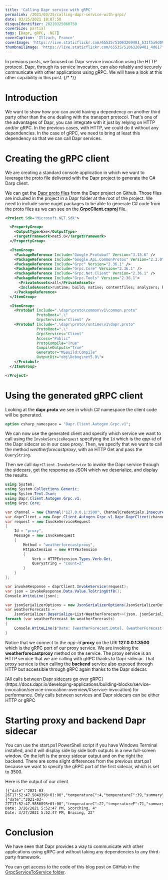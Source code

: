 ```yaml
---
title: 'Calling Dapr service with gRPC'
permalink: /2021/03/25/calling-dapr-service-with-grpc/
date: 03/25/2021 18:07:50
disqusIdentifier: 20210325060750
coverSize: partial
tags: [Dapr, gRPC, .NET]
coverCaption: 'Illzach, France'
coverImage: 'https://live.staticflickr.com/65535/51063269481_b31f5a9d09_h.jpg'
thumbnailImage: 'https://live.staticflickr.com/65535/51063269481_4d617ff8ac_q.jpg'
---
```

In previous posts, we focused on Dapr service invocation using the HTTP protocol. Dapr, through its service invocation, can also reliably and securely communicate with other applications using gRPC. We will have a look at this other capability in this post.
{/* <!-- more --> */}
# Introduction

We want to show how you can avoid having a dependency on another third party other than the one dealing with the transport protocol. That's one of the advantages of Dapr, you can integrate with it just by relying on HTTP and/or gRPC. In the previous cases, with HTTP, we could do it without any dependencies. In the case of gRPC, we need to bring at least this dependency so that we can call Dapr services.

# Creating the gRPC client

We are creating a standard console application in which we want to leverage the proto file delivered with the Dapr project to generate the C# Darp client.

We can get the [Dapr proto files](https://github.com/dapr/dapr/tree/master/dapr/proto) from the Dapr project on Github. Those files are included in the project in a Dapr folder at the root of the project. We need to include some nuget packages to be able to generate C# code from the proto files as we can see on the **GrpcClient.csproj** file.

```xml {data-file=GrpcClient.csproj}
<Project Sdk="Microsoft.NET.Sdk">

  <PropertyGroup>
    <OutputType>Exe</OutputType>
    <TargetFramework>net5.0</TargetFramework>
  </PropertyGroup>

  <ItemGroup>
    <PackageReference Include="Google.Protobuf" Version="3.15.6" />
    <PackageReference Include="Google.Api.CommonProtos" Version="2.2.0" />
    <PackageReference Include="Grpc" Version="2.36.1" />
    <PackageReference Include="Grpc.Core" Version="2.36.1" />
    <PackageReference Include="Grpc.Net.Client" Version="2.36.1" />
    <PackageReference Include="Grpc.Tools" Version="2.36.1">
      <PrivateAssets>all</PrivateAssets>
      <IncludeAssets>runtime; build; native; contentfiles; analyzers; buildtransitive</IncludeAssets>
    </PackageReference>
  </ItemGroup>

  <ItemGroup>
    <Protobuf Include=".\dapr\proto\common\v1\common.proto"
              ProtoRoot=".\"
              GrpcServices="Client" />
    <Protobuf Include=".\dapr\proto\runtime\v1\dapr.proto"
              ProtoRoot=".\"
              GrpcServices="Client"
              Access="Public"
              ProtoCompile="True"
              CompileOutputs="True"
              Generator="MSBuild:Compile"
              OutputDir="obj\Debug\net5.0\">
    </Protobuf>
  </ItemGroup>

</Project>
```

# Using the generated gRPC client

Looking at the **dapr.proto** we see in which C# namespace the client code will be generated.

```protobuf {data-file=dapr.proto}
option csharp_namespace = "Dapr.Client.Autogen.Grpc.v1";
```

We can now use the generated client and specify which service we want to call using the `InvokeServiceRequest` specifying the `Id` which is the *app-id* of the Dapr sidecar so in our case *proxy*. Then, we specify that we want to call the method *weatherforecastproxy*, with an HTTP Get and pass the `QueryString`.

Then we call `daprClient.InvokeService` to invoke the Dapr service through the sidecars, get the response as JSON which we deserialize, and display the results.

```csharp {data-file=Program.cs}
using System;
using System.Collections.Generic;
using System.Text.Json;
using Dapr.Client.Autogen.Grpc.v1;
using Grpc.Core;

var channel = new Channel("127.0.0.1:3500", ChannelCredentials.Insecure);
var daprClient = new Dapr.Client.Autogen.Grpc.v1.Dapr.DaprClient(channel);
var request = new InvokeServiceRequest
{
    Id = "proxy",
    Message = new InvokeRequest
    {
        Method = "weatherforecastproxy",
        HttpExtension = new HTTPExtension
        {
            Verb = HTTPExtension.Types.Verb.Get,
            Querystring = "count=2"
        }
    }
};

var invokeResponse = daprClient.InvokeService(request);
var json = invokeResponse.Data.Value.ToStringUtf8();
Console.WriteLine(json);

var jsonSerializerOptions = new JsonSerializerOptions(JsonSerializerDefaults.Web);
var weatherForecasts =
    JsonSerializer.Deserialize<List<WeatherForecast>>(json, jsonSerializerOptions);
foreach (var weatherForecast in weatherForecasts)
{
    Console.WriteLine($"Date: {weatherForecast.Date}, {weatherForecast.Summary}, {weatherForecast.TemperatureC}°");
}
```

Notice that we connect to the *app-id* **proxy** on the URI **127.0.0.1:3500** which is the gRPC port of our proxy service. We are invoking the **weatherforecastproxy** method on the service. The proxy service is an HTTP service that we are calling with gRPC thanks to Dapr sidecar. That proxy service is then calling the **backend** service also exposed through HTTP but accessible through gRPC again thanks to the Dapr sidecar.

<Alert mode="info">
[All calls between Dapr sidecars go over gRPC](https://docs.dapr.io/developing-applications/building-blocks/service-invocation/service-invocation-overview/#service-invocation) for performance. Only calls between services and Dapr sidecars can be either HTTP or gRPC
</Alert>

# Starting proxy and backend Dapr sidecar

You can use the start.ps1 PowerShell script if you have Windows Terminal installed, and it will display side by side both outputs in a new full-screen window. On the left is the proxy sidecar output and on the right the backend. There are some slight differences from the previous start.ps1 because we want to specify the gRPC port of the first sidecar, which is set to 3500.

Here is the output of our client.

```
[{"date":"2021-03-26T17:52:47.5849398+01:00","temperatureC":4,"temperatureF":39,"summary":"Scorching"},{"date":"2021-03-27T17:52:47.5850893+01:00","temperatureC":22,"temperatureF":71,"summary":"Bracing"}]
Date: 3/26/2021 5:52:47 PM, Scorching, 4°
Date: 3/27/2021 5:52:47 PM, Bracing, 22°
```

# Conclusion
We have seen that Dapr provides a way to communicate with other applications using gRPC and without taking any dependencies to any third-party framework.

You can get access to the code of this blog post on GitHub in the [GrpcServiceToService folder](https://github.com/laurentkempe/daprPlayground/tree/master/GrpcServiceToService).

<GitHubCard user="laurentkempe" repo="daprPlayground" />
